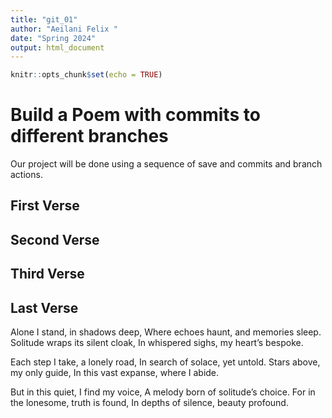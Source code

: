 ```yaml
---
title: "git_01"
author: "Aeilani Felix "
date: "Spring 2024"
output: html_document
---
```


```r
knitr::opts_chunk$set(echo = TRUE)
```
# Build a Poem with commits to different branches
Our project will be done using a sequence of save and commits and branch actions.
<!-- Do not modify or change any text in "!--" bracketed areas such as this --- these are instructions to
you, if you change any of this the git program will notice it and compromise your git merging strategy !-->

## First Verse 
<!--Put the first five lines of a poem by Lewis Carrol in this section!-->

## Second Verse
<!--Put the first five lines of a poem by Robert Frost here!-->

## Third Verse
<!--Put the first two verses of The Walrus and the Carpenter here!-->

## Last Verse
<!--Put a short poem you created using chatGPT of 20 to 30 lines,here!-->
Alone I stand, in shadows deep,
Where echoes haunt, and memories sleep.
Solitude wraps its silent cloak,
In whispered sighs, my heart's bespoke.

Each step I take, a lonely road,
In search of solace, yet untold.
Stars above, my only guide,
In this vast expanse, where I abide.

But in this quiet, I find my voice,
A melody born of solitude's choice.
For in the lonesome, truth is found,
In depths of silence, beauty profound.
